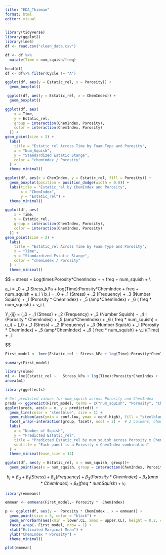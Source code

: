 ```yaml
---
title: "EDA_Thieman"
format: html
editor: visual
---
```


```r
library(tidyverse)
library(ggplot2)
library(lme4)
df <- read.csv("clean_data.csv")

df <- df %>%
  mutate(Time = num_squish/freq)
```

```r
head(df)
df <- df%>% filter(Cycle != "A")
```

```r
ggplot(df, aes(y = Estatic_rel, x = Porosity)) + 
  geom_boxplot()

```

```r
 ggplot(df, aes(y = Estatic_rel, x = ChemIndex)) + 
  geom_boxplot()
```
```r

ggplot(df, aes(
    x = Time,
    y = Estatic_rel,
    group = interaction(ChemIndex, Porosity),
    color = interaction(ChemIndex, Porosity)
  )) +
geom_point(size = 2) +
  labs(
    title = "Estatic_rel Across Time by Foam Type and Porosity",
    x = "Num_Squish",
    y = "Standardized Estatic Stange",
    color = "chemindex / Porosity"
  ) +
  theme_minimal()

```
```r
ggplot(df, aes(x = ChemIndex, y = Estatic_rel, fill = Porosity)) +
  geom_boxplot(position = position_dodge(width = 0.8)) +
  labs(title = "Estatic_rel by ChemIndex and Porosity",
       x = "ChemIndex",
       y = "Estatic_rel") +
  theme_minimal()
```

```r
ggplot(df, aes(
    x = Time,
    y = Estatic_rel,
    group = interaction(ChemIndex, Porosity),
    color = interaction(ChemIndex, Porosity)
  )) +
geom_point(size = 2) +
  labs(
    title = "Estatic_rel Across Time by Foam Type and Porosity",
    x = "Time",
    y = "Standardized Estatic Stange",
    color = "chemindex / Porosity"
  ) +
  theme_minimal()
```

$$
\widehat{\text{Estatic_relative}} = stress + Log(time):Porosity*ChemIndex + + freq +  num_squish +  \epsilon\\

a_i = \alpha _0 + \alpha_1 Stress_kPa + log(Time):Porosity*ChemIndex + freq +  num_squish + u_i \\
b_i = \beta _0 + \beta_1 (Stress) + \beta_2 (Frequency) + \beta_3 (Number Squish) + \beta_I (Porosity * ChemIndex) + \beta_5 (amp*ChemIndex) + \beta_6 ( freq * num_squish) + v_i \\

Y_{ij} = (\alpha _0 + \alpha_1 (Stress) + \alpha_2 (Frequency) + \alpha_3 (Number Squish) + \alpha_4 I (Porosity * ChemIndex) + \alpha_5 (amp*ChemIndex) + \alpha_6 ( freq * num_squish) + u_i) + (\beta _0 + \beta_1 (Stress) + \beta_2 (Frequency) + \beta_3 (Number Squish) + \beta_I (Porosity * ChemIndex) + \beta_5 (amp*ChemIndex) + \beta_6 ( freq * num_squish) + v_i)(Time) + \epsilon_i


$$
```r

First_model <- lmer(Estatic_rel ~ Stress_kPa + log(Time):Porosity*ChemIndex + freq +  num_squish+  (1|SampleCode), data = df)

summary(First_model)

library(nlme)
m1 <- lme(Estatic_rel ~   Stress_kPa + log(Time):Porosity*ChemIndex +  freq + num_squish ,random=~1|SampleCode,data=df)
anova(m1)


```
```r
library(ggeffects)

# Get predicted values for num_squish across Porosity and ChemIndex
preds <- ggpredict(First_model, terms = c("num_squish", "Porosity", "ChemIndex"))
ggplot(preds, aes(x = x, y = predicted)) +
  geom_line(color = "steelblue", size = 1) +
  geom_ribbon(aes(ymin = conf.low, ymax = conf.high), fill = "steelblue", alpha = 0.2) +
  facet_wrap(~interaction(group, facet), ncol = 2) +  # 2 columns, change as needed
  labs(
    x = "Number of Squish",
    y = "Predicted Estatic_rel",
    title = "Predicted Estatic_rel by num_squish across Porosity x ChemIndex",
    subtitle = "Each panel is a Porosity × ChemIndex combination"
  ) +
  theme_minimal(base_size = 14)

```
```r
ggplot(df, aes(y = Estatic_rel, x = num_squish, group))+
  geom_point(aes(x = num_squish, group = interaction(ChemIndex, Porosity)), color = interaction(ChemIndex, Porosity))
```

$$
b_i = \beta _0 + \beta_1 (Stress) + \beta_2 (Frequency)  + \beta_3 (Porosity * ChemIndex) + \beta_4 (amp*ChemIndex) + \beta_5 ( freq * numSquish) + v_i
$$

```r
library(emmeans)

emmean <- emmeans(First_model,~ Porosity *  ChemIndex)

p <- ggplot(df, aes(y =  Porosity * ChemIndex , x = emmean)) +
  geom_point(size = 3, color = "black") +
  geom_errorbarh(aes(xmin = lower.CL, xmax = upper.CL), height = 0.2, color = "blue", alpha = 0.5) +
  facet_wrap(~ First_model, nrow = 1) + 
  xlab("Estimated Marginal Mean") +
  ylab("ChemIndex * Porosity") +
  theme_minimal()
```
```r
plot(emmean)
```

